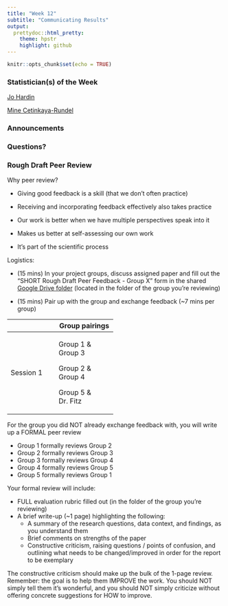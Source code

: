 ```yaml
---
title: "Week 12"
subtitle: "Communicating Results"
output: 
  prettydoc::html_pretty:
    theme: hpstr
    highlight: github
---
```


```r
knitr::opts_chunk$set(echo = TRUE)
```


### Statistician(s) of the Week

[Jo Hardin](https://hardin47.netlify.app/about/)

[Mine Cetinkaya-Rundel](https://mine-cr.com)

### Announcements


### Questions?


### Rough Draft Peer Review

Why peer review?

-   Giving good feedback is a skill (that we don't often practice)

-   Receiving and incorporating feedback effectively also takes practice

-   Our work is better when we have multiple perspectives speak into it

-   Makes us better at self-assessing our own work

-   It's part of the scientific process

Logistics:

-   (15 mins) In your project groups, discuss assigned paper and fill out the "SHORT Rough Draft Peer Feedback - Group X" form in the shared [Google Drive folder](https://drive.google.com/drive/folders/190TgJca5qleOGoQQMJ6IbLj_RbSRKtOE?usp=share_link) (located in the folder of the group you're reviewing)

-   (15 mins) Pair up with the group and exchange feedback (\~7 mins per group)

+-------------+--------------------+
|             | Group pairings     |
+=============+====================+
| Session 1   | Group 1 & Group 3  |
|             |                    |
|             | Group 2 & Group 4  |
|             |                    |
|             | Group 5 & Dr. Fitz |
+-------------+--------------------+

For the group you did NOT already exchange feedback with, you will write up a FORMAL peer review

+ Group 1 formally reviews Group 2
+ Group 2 formally reviews Group 3
+ Group 3 formally reviews Group 4
+ Group 4 formally reviews Group 5
+ Group 5 formally reviews Group 1

Your formal review will include:

+ FULL evaluation rubric filled out (in the folder of the group you're reviewing)
+ A brief write-up (~1 page) highlighting the following:
    + A summary of the research questions, data context, and findings, as you understand them
    + Brief comments on strengths of the paper
    + Constructive criticism, raising questions / points of confusion, and outlining what needs to be changed/improved in order for the report to be exemplary

The constructive criticism should make up the bulk of the 1-page review. Remember: the goal is to help them IMPROVE the work. You should NOT simply tell them it's wonderful, and you should NOT simply criticize without offering concrete suggestions for HOW to improve. 